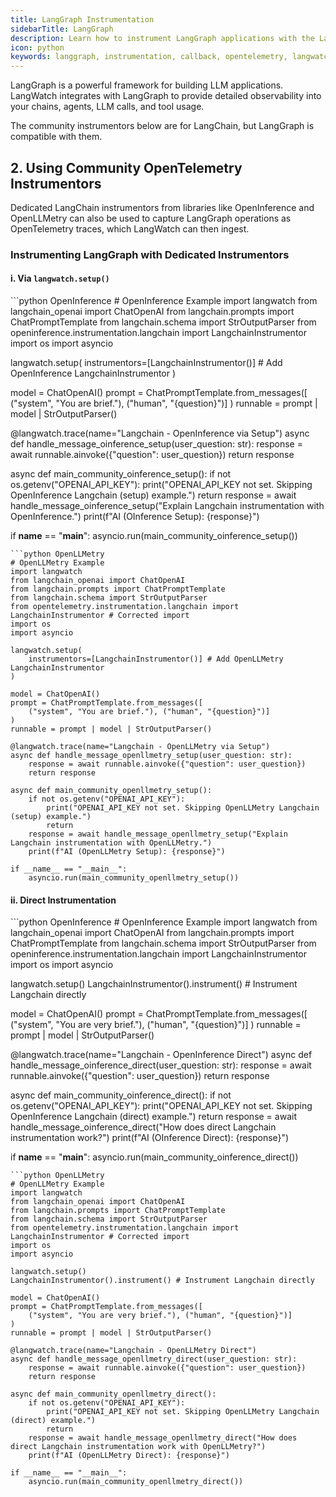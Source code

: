 ```yaml
---
title: LangGraph Instrumentation
sidebarTitle: LangGraph
description: Learn how to instrument LangGraph applications with the LangWatch Python SDK.
icon: python
keywords: langgraph, instrumentation, callback, opentelemetry, langwatch, python, tracing, openinference, openllmetry
---
```


LangGraph is a powerful framework for building LLM applications. LangWatch integrates with LangGraph to provide detailed observability into your chains, agents, LLM calls, and tool usage.

<Note>
The community instrumentors below are for LangChain, but LangGraph is compatible with them.
</Note>

## 2. Using Community OpenTelemetry Instrumentors

Dedicated LangChain instrumentors from libraries like OpenInference and OpenLLMetry can also be used to capture LangGraph operations as OpenTelemetry traces, which LangWatch can then ingest.

### Instrumenting LangGraph with Dedicated Instrumentors

#### i. Via `langwatch.setup()`

<CodeGroup>
```python OpenInference
# OpenInference Example
import langwatch
from langchain_openai import ChatOpenAI
from langchain.prompts import ChatPromptTemplate
from langchain.schema import StrOutputParser
from openinference.instrumentation.langchain import LangchainInstrumentor
import os
import asyncio

langwatch.setup(
    instrumentors=[LangchainInstrumentor()] # Add OpenInference LangchainInstrumentor
)

model = ChatOpenAI()
prompt = ChatPromptTemplate.from_messages([
    ("system", "You are brief."), ("human", "{question}")]
)
runnable = prompt | model | StrOutputParser()

@langwatch.trace(name="Langchain - OpenInference via Setup")
async def handle_message_oinference_setup(user_question: str):
    response = await runnable.ainvoke({"question": user_question})
    return response

async def main_community_oinference_setup():
    if not os.getenv("OPENAI_API_KEY"):
        print("OPENAI_API_KEY not set. Skipping OpenInference Langchain (setup) example.")
        return
    response = await handle_message_oinference_setup("Explain Langchain instrumentation with OpenInference.")
    print(f"AI (OInference Setup): {response}")

if __name__ == "__main__":
    asyncio.run(main_community_oinference_setup())
```
```python OpenLLMetry
# OpenLLMetry Example
import langwatch
from langchain_openai import ChatOpenAI
from langchain.prompts import ChatPromptTemplate
from langchain.schema import StrOutputParser
from opentelemetry.instrumentation.langchain import LangchainInstrumentor # Corrected import
import os
import asyncio

langwatch.setup(
    instrumentors=[LangchainInstrumentor()] # Add OpenLLMetry LangchainInstrumentor
)

model = ChatOpenAI()
prompt = ChatPromptTemplate.from_messages([
    ("system", "You are brief."), ("human", "{question}")]
)
runnable = prompt | model | StrOutputParser()

@langwatch.trace(name="Langchain - OpenLLMetry via Setup")
async def handle_message_openllmetry_setup(user_question: str):
    response = await runnable.ainvoke({"question": user_question})
    return response

async def main_community_openllmetry_setup():
    if not os.getenv("OPENAI_API_KEY"):
        print("OPENAI_API_KEY not set. Skipping OpenLLMetry Langchain (setup) example.")
        return
    response = await handle_message_openllmetry_setup("Explain Langchain instrumentation with OpenLLMetry.")
    print(f"AI (OpenLLMetry Setup): {response}")

if __name__ == "__main__":
    asyncio.run(main_community_openllmetry_setup())
```
</CodeGroup>

#### ii. Direct Instrumentation

<CodeGroup>
```python OpenInference
# OpenInference Example
import langwatch
from langchain_openai import ChatOpenAI
from langchain.prompts import ChatPromptTemplate
from langchain.schema import StrOutputParser
from openinference.instrumentation.langchain import LangchainInstrumentor
import os
import asyncio

langwatch.setup()
LangchainInstrumentor().instrument() # Instrument Langchain directly

model = ChatOpenAI()
prompt = ChatPromptTemplate.from_messages([
    ("system", "You are very brief."), ("human", "{question}")]
)
runnable = prompt | model | StrOutputParser()

@langwatch.trace(name="Langchain - OpenInference Direct")
async def handle_message_oinference_direct(user_question: str):
    response = await runnable.ainvoke({"question": user_question})
    return response

async def main_community_oinference_direct():
    if not os.getenv("OPENAI_API_KEY"):
        print("OPENAI_API_KEY not set. Skipping OpenInference Langchain (direct) example.")
        return
    response = await handle_message_oinference_direct("How does direct Langchain instrumentation work?")
    print(f"AI (OInference Direct): {response}")

if __name__ == "__main__":
    asyncio.run(main_community_oinference_direct())
```
```python OpenLLMetry
# OpenLLMetry Example
import langwatch
from langchain_openai import ChatOpenAI
from langchain.prompts import ChatPromptTemplate
from langchain.schema import StrOutputParser
from opentelemetry.instrumentation.langchain import LangchainInstrumentor # Corrected import
import os
import asyncio

langwatch.setup()
LangchainInstrumentor().instrument() # Instrument Langchain directly

model = ChatOpenAI()
prompt = ChatPromptTemplate.from_messages([
    ("system", "You are very brief."), ("human", "{question}")]
)
runnable = prompt | model | StrOutputParser()

@langwatch.trace(name="Langchain - OpenLLMetry Direct")
async def handle_message_openllmetry_direct(user_question: str):
    response = await runnable.ainvoke({"question": user_question})
    return response

async def main_community_openllmetry_direct():
    if not os.getenv("OPENAI_API_KEY"):
        print("OPENAI_API_KEY not set. Skipping OpenLLMetry Langchain (direct) example.")
        return
    response = await handle_message_openllmetry_direct("How does direct Langchain instrumentation work with OpenLLMetry?")
    print(f"AI (OpenLLMetry Direct): {response}")

if __name__ == "__main__":
    asyncio.run(main_community_openllmetry_direct())
```
</CodeGroup>
